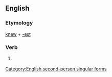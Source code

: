 ==English==

===Etymology===
[[knew]] + [[-est]]

===Verb===
{{infl|en|verb form}}

# {{archaic}} {{form of|Second-person singular simple present form|knew}}

[[Category:English second-person singular forms]]